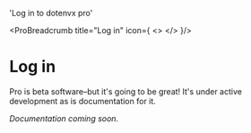 

  'Log in to dotenvx pro'

<ProBreadcrumb title="Log in" icon={
  <>
    <DotenvxProIcon className="h-9 w-9 text-[#0080FF]"/>
  </>
}/>
# Log in
<GuideHeading lead={description} />

<Note>
  Pro is beta software–but it's going to be great! It's under active development as is documentation for it.
</Note>

*Documentation coming soon.*
